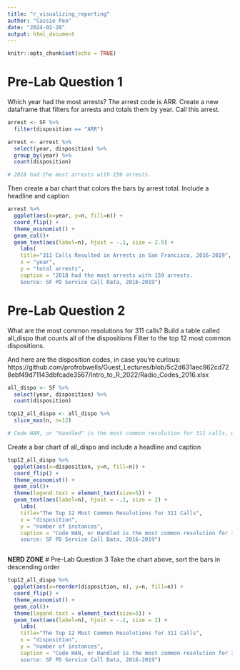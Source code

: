 ```yaml
---
title: "r_visualizing_reporting"
author: "Cassie Peo"
date: "2024-02-28"
output: html_document
---
```


```r
knitr::opts_chunk$set(echo = TRUE)
```

# Pre-Lab Question 1
Which year had the most arrests? The arrest code is ARR.
Create a new dataframe that filters for arrests and totals them by year. Call this arrest.

```r

arrest <- SF %>%
  filter(disposition == "ARR")

arrest <- arrest %>% 
  select(year, disposition) %>% 
  group_by(year) %>% 
  count(disposition)

# 2018 had the most arrests with 159 arrests. 

```


Then create a bar chart that colors the bars by arrest total. Include a headline and caption
```r

arrest %>%
  ggplot(aes(x=year, y=n, fill=n)) +
  coord_flip() + 
  theme_economist() +
  geom_col()+
  geom_text(aes(label=n), hjust = -.1, size = 2.5) +
    labs(
    title="311 Calls Resulted in Arrests in San Francisco, 2016-2019",
    x = "year",
    y = "total arrests",
    caption = "2018 had the most arrests with 159 arrests.
    Source: SF PD Service Call Data, 2016-2019")


```

# Pre-Lab Question 2
What are the most common resolutions for 311 calls?
Build a table called all_dispo that counts all of the dispositions
Filter to the top 12 most common dispositions.

And here are the disposition codes, in case you're curious:
https://github.com/profrobwells/Guest_Lectures/blob/5c2d631aec862cd728ebf49d71143dbfcade3567/Intro_to_R_2022/Radio_Codes_2016.xlsx

```r

all_dispo <- SF %>% 
  select(year, disposition) %>% 
  count(disposition)

top12_all_dispo <- all_dispo %>%
  slice_max(n, n=12)

# Code HAN, or "Handled" is the most common resolution for 311 calls, with 51,064 handled resolutions. The second most common resolution is ADV or "Advised," with 49,823 advised resolutions. The third most common resolution is GOA or "Gone on Arrival," with 31,951 resolutions. The top 12 resolution codes in order from most to least common are HAN, ADV, GOA, CIT, UTL, Not recorded, ND, CAN, ADM, REP, NOM, and ARR. 

```

Create a bar chart of all_dispo and include a headline and caption


```r

top12_all_dispo %>%
  ggplot(aes(x=disposition, y=n, fill=n)) +
  coord_flip() + 
  theme_economist() +
  geom_col()+
  theme(legend.text = element_text(size=5)) +
  geom_text(aes(label=n), hjust = -.1, size = 2) +
    labs(
    title="The Top 12 Most Common Resolutions for 311 Calls",
    x = "disposition",
    y = "number of instances",
    caption = "Code HAN, or Handled is the most common resolution for 311 calls, with 51,064 handled resolutions.  
    source: SF PD Service Call Data, 2016-2019")



```

**NERD ZONE**
# Pre-Lab Question 3
Take the chart above, sort the bars in descending order
```r

top12_all_dispo %>%
  ggplot(aes(x=reorder(disposition, n), y=n, fill=n)) +
  coord_flip() + 
  theme_economist() +
  geom_col()+
  theme(legend.text = element_text(size=5)) +
  geom_text(aes(label=n), hjust = -.1, size = 2) +
    labs(
    title="The Top 12 Most Common Resolutions for 311 Calls",
    x = "disposition",
    y = "number of instances",
    caption = "Code HAN, or Handled is the most common resolution for 311 calls, with 51,064 handled resolutions.  
    source: SF PD Service Call Data, 2016-2019")


```